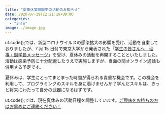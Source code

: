 ```yaml
---
title: "夏季休業期間中の活動のお知らせ"
date: 2020-07-29T12:21:19+09:00
categories:
  - "info"
image: ./image.jpg
---
```


ut.code();では、新型コロナウイルスの感染拡大の影響を受け、活動を自粛しておりましたが、7 月 15 日付で東京大学から発表された「[学生の皆さんへ　理事・副学長メッセージ](https://www.u-tokyo.ac.jp/ja/general/COVID-19-message-20200715.html)」を受け、夏休みの活動を再開することといたしました。活動は感染予防に十分配慮したうえで実施しますが、当面の間オンライン通話も併用する予定です。

夏休みは、学生にとってまとまった時間が得られる貴重な機会です。この機会を利用して、プログラミングのスキルを身に着けませんか？学んだスキルは、きっと将来にわたって自分の武器になるはずです。

ut.code();では、現在夏休みの活動日程を調整しています。[ご興味をお持ちの方はお早めにご連絡ください！](/about-us/)
